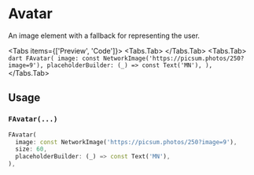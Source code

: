 
# Avatar
An image element with a fallback for representing the user.

<Tabs items={['Preview', 'Code']}>
  <Tabs.Tab>
      <Widget name='avatar' query={{}}/>
  </Tabs.Tab>
  <Tabs.Tab>
      ```dart
      FAvatar(
        image: const NetworkImage('https://picsum.photos/250?image=9'),
        placeholderBuilder: (_) => const Text('MN'),
      ),
      ```
  </Tabs.Tab>
</Tabs>

## Usage

### `FAvatar(...)`

```dart
FAvatar(
  image: const NetworkImage('https://picsum.photos/250?image=9'),
  size: 60,
  placeholderBuilder: (_) => const Text('MN'),
),
```

